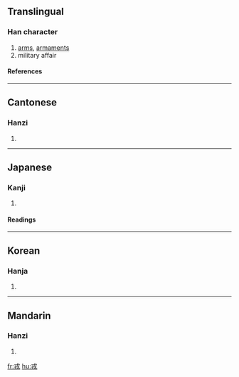 ==Translingual==
===Han character===
{{Han char|rn=62|rad=戈|as=02|sn=6|four=5340<sub>0</sub>|canj=戈十 (IJ)}}
# [[arms]], [[armaments]]
# military affair
====References====
{{Han ref|kx=0411.080|dkj=11539|dj=0752.120|hdz=21397.080|uh=620E|ud=25102|bh=A6A5|bd=42661}}
----
==Cantonese==
===Hanzi===
{{yue-hanzi|jyut=|y=yung4}}
# {{defn|Cantonese}}
----
==Japanese==
===Kanji===
{{ja-kanji|grade=|rs=戈02}}
# {{defn|Japanese}} 
====Readings====
{{ja-readings|on=[[じゅう]] (jū)|kun=[[つわもの]] (tsuwamono), [[えびす]] (ebisu)}}
----
==Korean==
===Hanja===
{{ko-hanja|hangeul=융|eumhun=|rv=yung|mr=yung|y=yung}}
# {{defn|Korean}}
----
==Mandarin==
===Hanzi===
{{cmn-hanzi|pin=[[reng]] (reng1)|wg=jung<sup>2</sup>}}
# {{defn|Mandarin}}

[[fr:戎]]
[[hu:戎]]